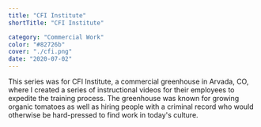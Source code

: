 ```yaml
---
title: "CFI Institute"
shortTitle: "CFI Institute"

category: "Commercial Work"
color: "#82726b"
cover: "./cfi.png"
date: "2020-07-02"
---
```


This series was for CFI Institute, a commercial greenhouse in Arvada, CO, where I created a series of instructional videos for their employees to expedite the training process. The greenhouse was known for growing organic tomatoes as well as hiring people with a criminal record who would otherwise be hard-pressed to find work in today's culture. 

